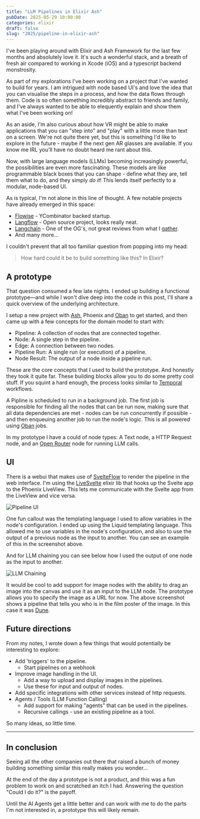 ```yaml
---
title: "LLM Pipelines in Elixir Ash"
pubDate: 2025-05-29 10:00:00
categories: elixir
draft: false
slug: "2025/pipeline-in-elixir-ash"
---
```


I've been playing around with Elixir and Ash Framework for the last few months and absolutely love it. It's such a wonderful stack, and a breath of fresh air compared to working in Xcode (iOS) and a typescript backend monstrosity.

As part of my explorations I've been working on a project that I've wanted to build for years. I am intrigued with node based UI's and love the idea that you can visualise the steps in a process, and how the data flows through them. Code is so often something incredibly abstract to friends and family, and I've always wanted to be able to elequently explain and show them what I've been working on!

As an aside, I'm also curious about how VR might be able to make applications that you can "step into" and "play" with a little more than text on a screen. We're not quite there yet, but this is something I'd like to explore in the future - maybe if the next gen AR glasses are available. If you know me IRL you'll have no doubt heard me rant about this.

Now, with large language models (LLMs) becoming increasingly powerful, the possibilities are even more fascinating. These models are like programmable black boxes that you can shape - define what they are, tell them what to do, and they simply *do it*! This lends itself perfectly to a modular, node-based UI.

As is typical, I'm not alone in this line of thought. A few notable projects have already emerged in this space:

- [Flowise](https://flowiseai.com/) - YCombinator backed startup.
- [Langflow](https://www.langflow.org/) - Open source project, looks really neat.
- [Langchain](https://langchain.com/) - One of the OG's, not great reviews from what I [gather](https://news.ycombinator.com/item?id=40739982).
- And many more...

I couldn't prevent that all too familiar question from popping into my head:

> How hard could it be to build something like this? In Elixir?

## A prototype

That question consumed a few late nights. I ended up building a functional prototype—and while I won't dive deep into the code in this post, I'll share a quick overview of the underlying architecture.

I setup a new project with [Ash](https://ash-hq.org/), Phoenix and [Oban](https://oban.pro/) to get started, and then came up with a few concepts for the domain model to start with:

- Pipeline: A collection of nodes that are connected together.
- Node: A single step in the pipeline.
- Edge: A connection between two nodes.
- Pipeline Run: A single run (or execution) of a pipeline.
- Node Result: The output of a node inside a pipeline run.

These are the core concepts that I used to build the prototype. And honestly they took it quite far. These building blocks allow you to do some pretty cool stuff. If you squint a hard enough, the process looks similar to [Temporal](https://temporal.io/) workflows.

A Pipline is scheduled to run in a background job. The first job is responsible for finding all the nodes that can be run now, making sure that all data dependencies are met - nodes can be run concurrently if possible - and then enqueuing another job to run the node's logic. This is all powered using [Oban](https://oban.pro/) jobs.

In my prototype I have a could of node types: A Text node, a HTTP Request node, and an [Open Router](https://openrouter.ai/) node for running LLM calls.

## UI

There is a webui that makes use of [SvelteFlow](https://svelteflow.dev/) to render the pipeline in the web interface. I'm using the [LiveSvelte](https://hexdocs.pm/live_svelte/LiveSvelte.html) elixir lib that hooks up the Svelte app to the Phoenix LiveView. This lets me communicate with the Svelte app from the LiveView and vice versa. 


![Pipeline UI](/2025/pipeline-in-elixir-ash/pipeline.png)

One fun callout was the templating language I used to allow variables in the node's configuration. I ended up using the Liquid templating language. This allowed me to use variables in the node's configuration, and also to use the output of a previous node as the input to another. You can see an example of this in the screenshot above.

And for LLM chaining you can see below how I used the output of one node as the input to another.

![LLM Chaining](/2025/pipeline-in-elixir-ash/pipeline-llm.png)

It would be cool to add support for image nodes with the ability to drag an image into the canvas and use it as an input to the LLM node. The prototype allows you to specify the image as a URL for now. The above screenshot shows a pipeline that tells you who is in the film poster of the image. In this case it was [Dune](https://walter-r2.trakt.tv/images/movies/000/537/449/posters/thumb/2acc44f507.jpg).


## Future directions

From my notes, I wrote down a few things that would potentially be interesting to explore:

- Add 'triggers' to the pipeline.
  - Start pipelines on a webhook
- Improve image handling in the UI. 
  - Add a way to upload and display images in the pipelines.
  - Use these for input and output of nodes.
- Add specific integrations with other services instead of http requests.
- Agents / Tools (LLM Function Calling)
  - Add support for making "agents" that can be used in the pipelines.
  - Recursive callings - use an existing pipeline as a tool.

So many ideas, so little time.

---

## In conclusion

Seeing all the other companies out there that raised a bunch of money building something similar this really makes you wonder...

At the end of the day a prototype is not a product, and this was a fun problem to work on and scratched an itch I had. Answering the question "Could I do it?" is the payoff.

Until the AI Agents get a little better and can work with me to do the parts I'm not interested in, a prototype this will likely remain. 

